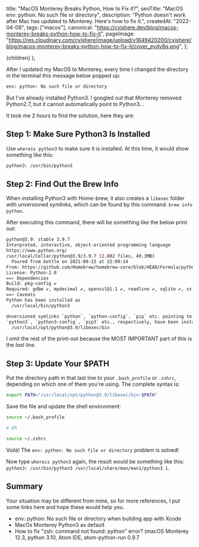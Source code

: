 
  title: "MacOS Monterey Breaks Python, How to Fix it?",
  seoTitle: "MacOS env: python: No such file or directory",
  description:
    "Python doesn't work after Mac has updated to Monterey. Here's how to fix it.",
  createdAt: "2022-04-08",
  tags: ["macos"],
  canonical:
    "https://cyishere.dev/blog/macos-monterey-breaks-python-how-to-fix-it",
  pageImage:
    "https://res.cloudinary.com/cyishere/image/upload/v1649420200/cyishere/blog/macos-monterey-breaks-python-how-to-fix-it/cover_eydy8q.png",
};

  <PostLayout meta={meta}>{children}</PostLayout>
);

After I updated my MacOS to Monterey, every time I changed the directory in the terminal this message below popped up:

```bash
env: python: No such file or directory
```

But I've already installed Python3. I googled out that Monterey removed Python2.7, but it cannot automatically point to Python3...

It took me 2 hours to find the solution, here they are:

## Step 1: Make Sure Python3 Is Installed

Use `whereis python3` to make sure it is installed. At this time, it would show something like this:

```bash
python3: /usr/bin/python3
```

## Step 2: Find Out the Brew Info

When installing Python3 with Home-brew, it also creates a `libexec` folder with unversioned symlinks, which can be found by this command: `brew info python`.

After executing this command, there will be something like the below print out:

```bash
python@3.9: stable 3.9.7
Interpreted, interactive, object-oriented programming language
https://www.python.org/
/usr/local/Cellar/python@3.9/3.9.7 (2,882 files, 49.3MB)
  Poured from bottle on 2021-09-15 at 22:09:14
From: https://github.com/Homebrew/homebrew-core/blob/HEAD/Formula/python@3.9.rb
License: Python-2.0
==> Dependencies
Build: pkg-config ✔
Required: gdbm ✔, mpdecimal ✔, openssl@1.1 ✔, readline ✔, sqlite ✔, xz ✔
==> Caveats
Python has been installed as
  /usr/local/bin/python3

Unversioned symlinks `python`, `python-config`, `pip` etc. pointing to
`python3`, `python3-config`, `pip3` etc., respectively, have been installed into
  /usr/local/opt/python@3.9/libexec/bin
```

I omit the rest of the print-out because the MOST IMPORTANT part of this is the _last line_.

## Step 3: Update Your $PATH

Put the directory path in that last line to your `.bash_profile` or `.zshrc`, depending on which one of them you're using. The complete syntax is:

```bash
export PATH="/usr/local/opt/python@3.9/libexec/bin:$PATH"
```

Save the file and update the shell environment:

```bash
source ~/.bash_profile

# OR

source ~/.zshrc
```

Voilà! The `env: python: No such file or directory` problem is solved!

Now type `whereis python3` again, the result would be something like this: `python3: /usr/bin/python3 /usr/local/share/man/man1/python3.1`.

## Summary

Your situation may be different from mine, so for more references, I put some links here and hope these would help you.

- <ExternalLink href="https://stackoverflow.com/questions/71468590/env-python-no-such-file-or-directory-when-building-app-with-xcode">
    env: python: No such file or directory when building app with Xcode
  </ExternalLink>
- <ExternalLink href="https://stackoverflow.com/questions/70126868/macos-monterey-python3-as-default">
    MacOs Monterey Python3 as default
  </ExternalLink>
- <ExternalLink href="https://stackoverflow.com/questions/71591971/how-to-fix-zsh-command-not-found-python-error-macos-monterey-12-3-python">
    How to fix "zsh: command not found: python" error? (macOS Monterey 12.3,
    python 3.10, Atom IDE, atom-python-run 0.9.7
  </ExternalLink>
